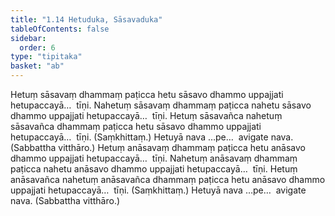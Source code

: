 ```yaml
---
title: "1.14 Hetuduka, Sāsavaduka"
tableOfContents: false
sidebar:
  order: 6
type: "tipitaka"
basket: "ab"
---
```



<DynamicBreadcrumb />

<Division number="34">

<Paragraph number="99">
Hetuṃ sāsavaṃ dhammaṃ paṭicca hetu sāsavo dhammo uppajjati hetupaccayā…  tīṇi.
</Paragraph>

<Paragraph number="100">
Nahetuṃ sāsavaṃ dhammaṃ paṭicca nahetu sāsavo dhammo uppajjati hetupaccayā…  tīṇi.
</Paragraph>

<Paragraph number="101">
Hetuṃ sāsavañca nahetuṃ sāsavañca dhammaṃ paṭicca hetu sāsavo dhammo uppajjati hetupaccayā…  tīṇi. (Saṃkhittaṃ.)
</Paragraph>

<Paragraph number="102">
Hetuyā nava …pe…  avigate nava. (Sabbattha vitthāro.)
</Paragraph>

</Division>
<Division number="35">

<Paragraph number="103">
Hetuṃ anāsavaṃ dhammaṃ paṭicca hetu anāsavo dhammo uppajjati hetupaccayā…  tīṇi.
</Paragraph>

<Paragraph number="104">
Nahetuṃ anāsavaṃ dhammaṃ paṭicca nahetu anāsavo dhammo uppajjati hetupaccayā…  tīṇi.
</Paragraph>

<Paragraph number="105">
Hetuṃ anāsavañca nahetuṃ anāsavañca dhammaṃ paṭicca hetu anāsavo dhammo uppajjati hetupaccayā…  tīṇi. (Saṃkhittaṃ.)
</Paragraph>

<Paragraph number="106">
Hetuyā nava …pe…  avigate nava. (Sabbattha vitthāro.)
</Paragraph>
</Division>